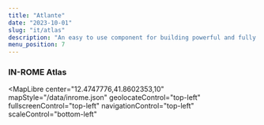 ```yaml
---
title: "Atlante"
date: "2023-10-01"
slug: "it/atlas"
description: "An easy to use component for building powerful and fully customizable maps"
menu_position: 7
---
```



### IN-ROME Atlas

<MapLibre
  center="12.4747776,41.8602353,10"
  mapStyle="/data/inrome.json"
  geolocateControl="top-left"
  fullscreenControl="top-left"
  navigationControl="top-left"
  scaleControl="bottom-left"
></MapLibre>
